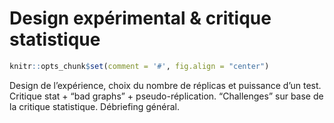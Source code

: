 # Design expérimental & critique statistique {#design}

```r
knitr::opts_chunk$set(comment = '#', fig.align = "center")
```

Design de l’expérience, choix du nombre de réplicas et puissance d’un test. Critique stat + "bad graphs" + pseudo-réplication. "Challenges" sur base de la critique statistique. Débriefing général.
